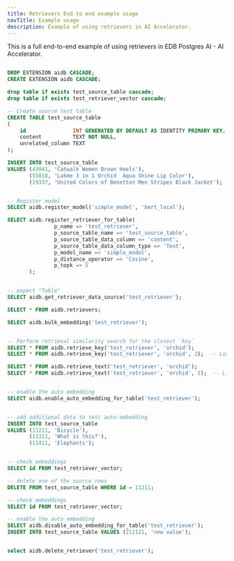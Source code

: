 ```yaml
---
title: Retrievers End to end example usage
navTitle: Example usage
description: Example of using retrievers in AI Accelerator.
---
```


This is a full end-to-end example of using retrievers in EDB Postgres AI - AI Accelerator.

```sql

DROP EXTENSION aidb CASCADE;
CREATE EXTENSION aidb CASCADE;

drop table if exists test_source_table cascade;
drop table if exists test_retriever_vector cascade;

-- Create source test table
CREATE TABLE test_source_table
(
    id               INT GENERATED BY DEFAULT AS IDENTITY PRIMARY KEY,
    content          TEXT NOT NULL,
    unrelated_column TEXT
);

INSERT INTO test_source_table
VALUES (43941, 'Catwalk Women Brown Heels'),
       (55018, 'Lakme 3 in 1 Orchid  Aqua Shine Lip Color'),
       (19337, 'United Colors of Benetton Men Stripes Black Jacket');


-- Register model
SELECT aidb.register_model('simple_model', 'bert_local');

SELECT aidb.register_retriever_for_table(
               p_name => 'test_retriever',
               p_source_table_name => 'test_source_table',
               p_source_table_data_column => 'content',
               p_source_table_data_column_type => 'Text',
               p_model_name => 'simple_model',
               p_distance_operator => 'Cosine',
               p_topk => 5
       );


-- expect "Table"
SELECT aidb.get_retriever_data_source('test_retriever');

SELECT * FROM aidb.retrievers;

SELECT aidb.bulk_embedding('test_retriever');


-- Perform retrieval similarity search for the closest `key`
SELECT * FROM aidb.retrieve_key('test_retriever', 'orchid');
SELECT * FROM aidb.retrieve_key('test_retriever', 'orchid', 2);  -- Limit to top 2 results

SELECT * FROM aidb.retrieve_text('test_retriever', 'orchid');
SELECT * FROM aidb.retrieve_text('test_retriever', 'orchid', 2);  -- Limit to top 2 results


-- enable the auto embedding
SELECT aidb.enable_auto_embedding_for_table('test_retriever');


-- add additional data to test auto-embedding
INSERT INTO test_source_table
VALUES (11211, 'Bicycle'),
       (11311, 'What is this?'),
       (11411, 'Elephants');


-- check embeddings
SELECT id FROM test_retriever_vector;

-- delete one of the source rows
DELETE FROM test_source_table WHERE id = 11211;

-- check embeddings
SELECT id FROM test_retriever_vector;

-- enable the auto embedding
SELECT aidb.disable_auto_embedding_for_table('test_retriever');
INSERT INTO test_source_table VALUES (212121, 'new value');


select aidb.delete_retriever('test_retriever');
```

